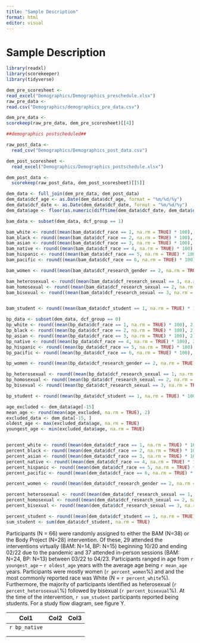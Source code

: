 ```yaml
---
title: "Sample Description"
format: html
editor: visual
---
```


# Sample Description

```r
library(readxl)
library(scorekeeper)
library(tidyverse)

dem_pre_scoresheet <-
read_excel("Demographics/Demographics_preschedule.xlsx")
raw_pre_data <-
read.csv("Demographics/demographics_pre_data.csv")

dem_pre_data <-
scorekeep(raw_pre_data, dem_pre_scoresheet)[[4]] 
```

```r
##demographics postscheduled##

raw_post_data <-
  read_csv("Demographics/Demographics_post_data.csv")

dem_post_scoresheet <-
  read_excel("Demographics/Demographics_postschedule.xlsx")

dem_post_data <-
  scorekeep(raw_post_data, dem_post_scoresheet)[[5]]

```

```r
dem_data <- full_join(dem_pre_data, dem_post_data)
dem_data$dcf_age <- as.Date(dem_data$dcf_age, format = "%m/%d/%y")
dem_data$dcf_date <- as.Date(dem_data$dcf_date, format = "%m/%d/%y")
dem_data$age <- floor(as.numeric(difftime(dem_data$dcf_date, dem_data$dcf_age, units = "days")) / 365.25)
```

```r
bam_data <- subset(dem_data, dcf_group == 1)

bam_white <- round((mean(bam_data$dcf_race == 1, na.rm = TRUE) * 100), 2)
bam_black <- round((mean(bam_data$dcf_race == 2, na.rm = TRUE) * 100), 2)
bam_asian <- round((mean(bam_data$dcf_race == 3, na.rm = TRUE) * 100), 2)
bam_native <- round((mean(bam_data$dcf_race == 4, na.rm = TRUE) * 100), 2)
bam_hispanic <- round((mean(bam_data$dcf_race == 5, na.rm = TRUE) * 100), 2)
bam_pacific <- round((mean(bam_data$dcf_race == 6, na.rm = TRUE) * 100), 2)

bam_women <- round((mean(bam_data$dcf_research_gender == 2, na.rm = TRUE) * 100), 2)

bam_heterosexual <- round((mean(bam_data$dcf_research_sexual == 1, na.rm = TRUE) * 100), 2)
bam_homosexual <- round((mean(bam_data$dcf_research_sexual == 2, na.rm = TRUE) * 100), 2)
bam_bisexual <- round((mean(bam_data$dcf_research_sexual == 3, na.rm = TRUE) * 100), 2)


bam_student <- round((mean(bam_data$dcf_student == 1, na.rm = TRUE) * 100), 2)
```

```r
bp_data <- subset(dem_data, dcf_group == 0)
bp_white <- round((mean(bp_data$dcf_race == 1, na.rm = TRUE) * 100), 2)
bp_black <- round((mean(bp_data$dcf_race == 2, na.rm = TRUE) * 100), 2)
bp_asian <- round((mean(bp_data$dcf_race == 3, na.rm = TRUE) * 100), 2)
bp_native <- round((mean(bp_data$dcf_race == 4, na.rm = TRUE) * 100), 2)
bp_hispanic <- round((mean(bp_data$dcf_race == 5, na.rm = TRUE) * 100), 2)
bp_pacific <- round((mean(bp_data$dcf_race == 6, na.rm = TRUE) * 100), 2)

bp_women <- round((mean(bp_data$dcf_research_gender == 2, na.rm = TRUE) * 100), 2)

bp_heterosexual <- round((mean(bp_data$dcf_research_sexual == 1, na.rm = TRUE) * 100), 2)
bp_homosexual <- round((mean(bp_data$dcf_research_sexual == 2, na.rm = TRUE) * 100), 2)
bp_bisexual <- round((mean(bp_data$dcf_research_sexual == 3, na.rm = TRUE) * 100), 2)

bp_student <- round((mean(bp_data$dcf_student == 1, na.rm = TRUE) * 100), 2)
```

```r
age_excluded <- dem_data$age[-15]
mean_age <- round(mean(age_excluded, na.rm = TRUE), 2)
excluded_data <- dem_data[-15, ]
oldest_age <- max(excluded_data$age, na.rm = TRUE)
youngest_age <- min(excluded_data$age, na.rm = TRUE)


percent_white <- round((mean(dem_data$dcf_race == 1, na.rm = TRUE) * 100), 2)
percent_black <- round((mean(dem_data$dcf_race == 2, na.rm = TRUE) * 100), 2)
percent_asian <- round((mean(dem_data$dcf_race == 3, na.rm = TRUE) * 100), 2)
percent_native <- round((mean(dem_data$dcf_race == 4, na.rm = TRUE) * 100), 2)
percent_hispanic <- round((mean(dem_data$dcf_race == 5, na.rm = TRUE) * 100), 2)
percent_pacific <- round((mean(dem_data$dcf_race == 6, na.rm = TRUE) * 100), 2)

percent_women <- round((mean(dem_data$dcf_research_gender == 2, na.rm = TRUE) * 100), 2)

percent_heterosexual <- round((mean(dem_data$dcf_research_sexual == 1, na.rm = TRUE) * 100), 2)
percent_homosexual <- round((mean(dem_data$dcf_research_sexual == 2, na.rm = TRUE) * 100), 2)
percent_bisexual <- round((mean(dem_data$dcf_research_sexual == 3, na.rm = TRUE) * 100), 2)

percent_student <- round((mean(dem_data$dcf_student == 1, na.rm = TRUE) * 100), 2)
sum_student <- sum(dem_data$dcf_student, na.rm = TRUE)
```

Participants (N = 66) were randomly assigned to either the BAM (N=38) or the Body Project (N=28) intervention. Of these, 29 attended the interventions virtually (BAM: N=14, BP: N=15) beginning 10/20 and ending 02/22 due to the pandemic and 37 attended in-person sessions (BAM: N=24, BP: N=13) between 03/22 to 04/23. Participants ranged in age from `r youngest_age` -- `r oldest_age` years with the average age being `r mean_age` years. Participants were mostly women (`r percent_women`%) and and the most commonly reported race was White (N = `r percent_white`%). Furthermore, the majority of participants identified as heterosexual (`r percent_heterosexual`%) followed by bisexual (`r percent_bisexual`%). At the time of the intervention, `r sum_student` participants reported being students. For a study flow diagram, see figure Y.

| Col1          | Col2 | Col3 |
|---------------|------|------|
| `r bp_native` |      |      |
|               |      |      |
|               |      |      |
